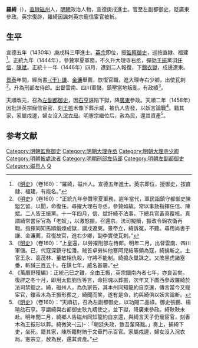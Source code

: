 '''羅綺'''（{{bd|？||1458年||Luo}}），[[北直隸|直隸]][[磁州|磁州]]人，[[明朝|明朝]]政治人物，宣德庚戌進士。官至左副都御史，貶廣東參政。英宗復辟，羅綺因諷刺英宗寵信宦官被斬。

==生平==
宣德五年（1430年）庚戌科三甲進士。[[明英宗|英宗]]即位，授[[監察御史|監察御史]]，巡按直隸、福建<ref>《[[明史|明史]]》（卷160）：“羅綺，磁州人。宣德五年進士。英宗即位，授御史，按直隸、福建，有能名。”</ref>。正統九年（1444年），參贊寧夏軍務，不久升大理寺右丞，彈劾[[王振|王振]]黨羽[[任信|任信]]、[[陳斌|陳斌]]。正統十一年（1446年）四月，遭到二人報復，下[[錦衣獄|錦衣獄]]，戍邊遼東。

[[景泰|景泰]]年間，經尚書[[于謙|-{于}-謙]]、[[金濂|金濂]]舉薦，恢復官職，進大理寺右少卿，出使瓦剌<ref>《[[明史|明史]]》（卷160）：“正統九年參贊寧夏軍務。逾年當代，軍民詣鎮守都御史陳鎰乞留。以聞，命復任。尋擢大理右寺丞，參贊如故。常以事劾指揮任信、陳斌。二人皆王振黨。十一年四月，信、斌訐綺不法事，下總兵官黃真覆核。真謂綺常詈宦官為「老奴」，以激怒振。召還京。法司擬贖，振改令錦衣衛再鞫。指揮同知馬順鍛煉成獄，謫戍遼東。景帝立，綺訴冤，不聽。尋用尚書于謙、金濂薦，召復故官，進右少卿，副李實使瓦剌。”</ref>。升為刑部左侍郎。出督雲南、四川軍儲，鎮壓當地叛亂，有政績<ref>《[[明史|明史]]》（卷160）：“上皇還，以勞擢刑部左侍郎。明年二月，出督雲南、四川軍儲。已，代寇深鎮守松潘。賊首卓勞糾他寨阿兒結等頻為寇，綺擒斬之。土官王永、高茂林、董敏相仇殺，守將不能制。綺搗永巢誅之。又敗黑虎諸塞番，斬馘三百五十。在鎮七年，威名甚震。”</ref>。

天順改元，召為[[左副都御史|左副都御史]]，因[[石亨|石亨]]誣陷下獄，降[[廣東|廣東]]參政。天順二年（1458年）因批評英宗寵信宦官，刻[[王振|王振]]木像下葬示威，被仇人告發，以妖言論戰<ref>《萬曆野獲編》：正統己巳之難，全由王振，英宗錮南內者七年，亦良苦矣。復辟之冬十月，即用太監劉恆等言，命招魂以葬振，次年又下廣西參政羅綺於法司禁錮之。綺，磁州人，為仇家告，其本州同知龍約自京還，傳言當今又寵宦官，鏤香木為王振形葬之，綺聞而笑，遂有是命，約與綺俱以妖言論斬。</ref>。籍其家，家屬戍邊，婦女沒入[[浣衣局|浣衣局]]。明憲宗繼位后，赦為民，還其資產<ref>《[[明史|明史]]》（卷160）：“天順初，召為左副都御史，以功賜二品祿。御史張鵬、楊瑄劾石亨。亨謂綺與右都御史耿九疇使之，並下獄，降廣東參政。綺鞅鞅未赴。明年閏二月，綺鄉人告磁州同知龍約自京還，與綺言天子仍寵宦官，刻香木為王振形以葬。綺微笑-{云}-：「朝廷失政，致吾輩降黜。」奏上，捕綺下吏，坐死。籍其家，陳所籍財賄于文華門示百官。家屬戍邊，婦女沒入浣衣局。憲宗立，赦為民，還其資產。”</ref>。

==参考文献==
{{wikisource|明史/卷160}}
<div class="references-small">
<references />
</div>

{{宣德五年庚戌科殿試金榜}}
{{DEFAULTSORT:Luo羅}}
[[Category:明朝監察御史|Category:明朝監察御史]]
[[Category:明朝大理寺丞|Category:明朝大理寺丞]]
[[Category:明朝大理寺少卿|Category:明朝大理寺少卿]]
[[Category:明朝被處決者|Category:明朝被處決者]]
[[Category:明朝刑部左侍郎|Category:明朝刑部左侍郎]]
[[Category:明朝左副都御史|Category:明朝左副都御史]]
[[Category:磁县人|Category:磁县人]]
[[Category:罗姓|Q]]